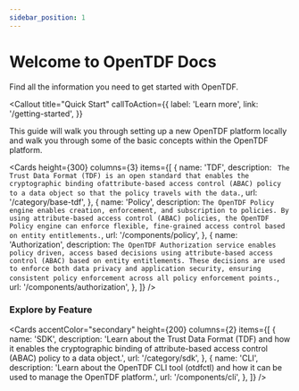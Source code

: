 ```yaml
---
sidebar_position: 1
---
```



# Welcome to OpenTDF Docs

Find all the information you need to get started with OpenTDF.

<Callout
  title="Quick Start"
  callToAction={{
    label: 'Learn more',
    link: '/getting-started',
  }}
>
  This guide will walk you through setting up a new OpenTDF platform locally and walk you through
  some of the basic concepts within the OpenTDF platform.
</Callout>

<Cards 
  height={300}
  columns={3}
  items={[
    {
      name: 'TDF',
      description: `
        The Trust Data Format (TDF) is an open standard that enables the cryptographic binding ofattribute-based
         access control (ABAC) policy to a data object so that the policy travels with the data.`,
      url: '/category/base-tdf',
    },
    {
      name: 'Policy',
      description: `The OpenTDF Policy engine enables creation, enforcement, and subscription to policies. By
      using attribute-based access control (ABAC) policies, the OpenTDF Policy engine can enforce flexible,
      fine-grained access control based on entity entitlements.`,
      url: '/components/policy',
    },
    {
      name: 'Authorization',
      description: `The OpenTDF Authorization service enables policy driven, access based decisions using
      attribute-based access control (ABAC) based on entity entitlements. These decisions are used to enforce
      both data privacy and application security, ensuring consistent policy enforcement across all policy
      enforcement points.`,
      url: '/components/authorization',
    },
  ]}
/>

### Explore by Feature

<Cards
  accentColor="secondary"
  height={200}
  columns={2}
  items={[
    {
      name: 'SDK',
      description: 'Learn about the Trust Data Format (TDF) and how it enables the cryptographic binding of attribute-based access control (ABAC) policy to a data object.',
      url: '/category/sdk',
    },
    {
      name: 'CLI',
      description: 'Learn about the OpenTDF CLI tool (otdfctl) and how it can be used to manage the OpenTDF platform.',
      url: '/components/cli',
    },
  ]}
/>
